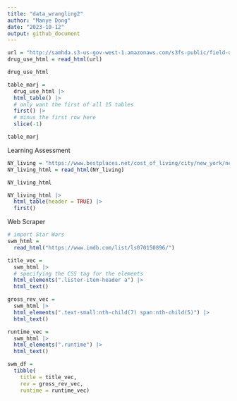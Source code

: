 ```yaml
---
title: "data_wrangling2"
author: "Manye Dong"
date: "2023-10-12"
output: github_document
---
```


```r
url = "http://samhda.s3-us-gov-west-1.amazonaws.com/s3fs-public/field-uploads/2k15StateFiles/NSDUHsaeShortTermCHG2015.htm"
drug_use_html = read_html(url)

drug_use_html
```
```r
table_marj = 
  drug_use_html |> 
  html_table() |> 
  # only want the first of all 15 tables
  first() |>
  # minus the first row here
  slice(-1)

table_marj
```
Learning Assessment
```r
NY_living = "https://www.bestplaces.net/cost_of_living/city/new_york/new_york"
NY_living_html = read_html(NY_living)

NY_living_html
```
```r
NY_living_html |> 
  html_table(header = TRUE) |>
  first()
```

Web Scraper
```r
# import Star Wars
swm_html = 
  read_html("https://www.imdb.com/list/ls070150896/")
```

```r
title_vec = 
  swm_html |>
  # specifying the CSS tag for the elements
  html_elements(".lister-item-header a") |>
  html_text()

gross_rev_vec = 
  swm_html |>
  html_elements(".text-small:nth-child(7) span:nth-child(5)") |>
  html_text()

runtime_vec = 
  swm_html |>
  html_elements(".runtime") |>
  html_text()
```

```r
swm_df = 
  tibble(
    title = title_vec,
    rev = gross_rev_vec,
    runtime = runtime_vec)
```

